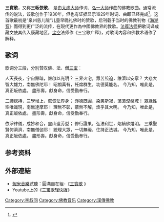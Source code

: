 {{佛教}}
'''三寶歌'''，又称'''三皈依歌'''， 是由[[太虚大师|太虚大师]]作词、[[弘一大师|弘一大师]]作曲的佛教歌曲。通常流传的说法，该歌创作于1930年，但也有证据显示1929年时词、曲即已经完成<ref name=linpeian>{{cite journal|title=弘一法师与《三宝歌》|journal=法音|author=林培安|year=1992|volume=5|page= 35~37}}</ref>。这首歌最初是”泉州慈儿院“儿童早晚礼佛时的赞歌，后刊载于当时的佛教刊物《[[海潮音|海潮音]]》而得到更广泛的流传，在現代更作為中國佛教界的教歌。[[法尊法师|法尊法师]]把歌词译成藏文使其传入康藏地区，[[尘空|尘空]]法师作《三宝歌广释》，对歌词内容和佛教术语作了解释{{r|linpeian}}。

==歌词==
歌词分三段，分别赞叹佛、法、僧[[三宝_(佛教)|三宝]]：

人天長夜，宇宙黮暗，誰啟以光明？ 三界火宅，眾苦煎迫，誰濟以安寧？ 大悲大智大雄力，南無佛陀耶！ 昭朗萬有，衽席群生，功德莫能名。 今乃知，唯此是，真正皈依處。 盡形壽，獻身命，信受勤奉行。

二諦總持，三學增上，恢恢法界身； 淨德既圓，染患斯寂，蕩蕩涅槃城！ 眾緣性空唯識現，南無達摩耶！ 理無不彰，蔽無不解，煥乎其大明。 今乃知，唯此是，真正皈依處。 盡形壽，獻身命，信受勤奉行。

依淨律儀，成妙和合，靈山遺芳型； 修行證果，弘法利世，焰續佛燈明。 三乘聖賢何濟濟，南無僧伽耶！ 統理大眾，一切無礙，住持正法城。 今乃知，唯此是，真正皈依處。 盡形壽，獻身命，信受勤奉行。

==参考资料==
{{reflist}}
==外部連結==
*[[蝦米音樂|蝦米音樂]]試聽：圓滿自在組-《[https://www.xiami.com/song/xL3zVcb88b1?spm=a1z1s.6626001.229054121.269.Hgz0w6 三寶歌] {{Wayback|url=https://www.xiami.com/song/xL3zVcb88b1?spm=a1z1s.6626001.229054121.269.Hgz0w6 |date=20190914141329 }}》
*Youtube上的《[https://www.youtube.com/watch?v=5FeWTgN7RFs 三宝歌轻快版]{{Wayback|url=https://www.youtube.com/watch?v=5FeWTgN7RFs |date=20190218204955 }}》

[[Category:李叔同|Category:李叔同]]
[[Category:佛教音乐|Category:佛教音乐]]
[[Category:漢傳佛教|Category:漢傳佛教]]